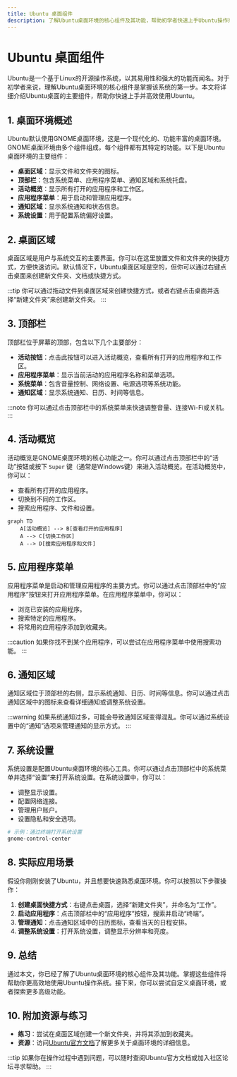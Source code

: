 ```yaml
---
title: Ubuntu 桌面组件
description: 了解Ubuntu桌面环境的核心组件及其功能，帮助初学者快速上手Ubuntu操作系统。
---
```


# Ubuntu 桌面组件

Ubuntu是一个基于Linux的开源操作系统，以其易用性和强大的功能而闻名。对于初学者来说，理解Ubuntu桌面环境的核心组件是掌握该系统的第一步。本文将详细介绍Ubuntu桌面的主要组件，帮助你快速上手并高效使用Ubuntu。

## 1. 桌面环境概述

Ubuntu默认使用GNOME桌面环境，这是一个现代化的、功能丰富的桌面环境。GNOME桌面环境由多个组件组成，每个组件都有其特定的功能。以下是Ubuntu桌面环境的主要组件：

- **桌面区域**：显示文件和文件夹的图标。
- **顶部栏**：包含系统菜单、应用程序菜单、通知区域和系统托盘。
- **活动概览**：显示所有打开的应用程序和工作区。
- **应用程序菜单**：用于启动和管理应用程序。
- **通知区域**：显示系统通知和状态信息。
- **系统设置**：用于配置系统偏好设置。

## 2. 桌面区域

桌面区域是用户与系统交互的主要界面。你可以在这里放置文件和文件夹的快捷方式，方便快速访问。默认情况下，Ubuntu桌面区域是空的，但你可以通过右键点击桌面来创建新文件夹、文档或快捷方式。

:::tip
你可以通过拖动文件到桌面区域来创建快捷方式，或者右键点击桌面并选择“新建文件夹”来创建新文件夹。
:::

## 3. 顶部栏

顶部栏位于屏幕的顶部，包含以下几个主要部分：

- **活动按钮**：点击此按钮可以进入活动概览，查看所有打开的应用程序和工作区。
- **应用程序菜单**：显示当前活动的应用程序名称和菜单选项。
- **系统菜单**：包含音量控制、网络设置、电源选项等系统功能。
- **通知区域**：显示系统通知、日历、时间等信息。

:::note
你可以通过点击顶部栏中的系统菜单来快速调整音量、连接Wi-Fi或关机。
:::

## 4. 活动概览

活动概览是GNOME桌面环境的核心功能之一。你可以通过点击顶部栏中的“活动”按钮或按下 `Super` 键（通常是Windows键）来进入活动概览。在活动概览中，你可以：

- 查看所有打开的应用程序。
- 切换到不同的工作区。
- 搜索应用程序、文件和设置。

```mermaid
graph TD
    A[活动概览] --> B[查看打开的应用程序]
    A --> C[切换工作区]
    A --> D[搜索应用程序和文件]
```

## 5. 应用程序菜单

应用程序菜单是启动和管理应用程序的主要方式。你可以通过点击顶部栏中的“应用程序”按钮来打开应用程序菜单。在应用程序菜单中，你可以：

- 浏览已安装的应用程序。
- 搜索特定的应用程序。
- 将常用的应用程序添加到收藏夹。

:::caution
如果你找不到某个应用程序，可以尝试在应用程序菜单中使用搜索功能。
:::

## 6. 通知区域

通知区域位于顶部栏的右侧，显示系统通知、日历、时间等信息。你可以通过点击通知区域中的图标来查看详细通知或调整系统设置。

:::warning
如果系统通知过多，可能会导致通知区域变得混乱。你可以通过系统设置中的“通知”选项来管理通知的显示方式。
:::

## 7. 系统设置

系统设置是配置Ubuntu桌面环境的核心工具。你可以通过点击顶部栏中的系统菜单并选择“设置”来打开系统设置。在系统设置中，你可以：

- 调整显示设置。
- 配置网络连接。
- 管理用户账户。
- 设置隐私和安全选项。

```bash
# 示例：通过终端打开系统设置
gnome-control-center
```

## 8. 实际应用场景

假设你刚刚安装了Ubuntu，并且想要快速熟悉桌面环境。你可以按照以下步骤操作：

1. **创建桌面快捷方式**：右键点击桌面，选择“新建文件夹”，并命名为“工作”。
2. **启动应用程序**：点击顶部栏中的“应用程序”按钮，搜索并启动“终端”。
3. **管理通知**：点击通知区域中的日历图标，查看当天的日程安排。
4. **调整系统设置**：打开系统设置，调整显示分辨率和亮度。

## 9. 总结

通过本文，你已经了解了Ubuntu桌面环境的核心组件及其功能。掌握这些组件将帮助你更高效地使用Ubuntu操作系统。接下来，你可以尝试自定义桌面环境，或者探索更多高级功能。

## 10. 附加资源与练习

- **练习**：尝试在桌面区域创建一个新文件夹，并将其添加到收藏夹。
- **资源**：访问[Ubuntu官方文档](https://help.ubuntu.com)了解更多关于桌面环境的详细信息。

:::tip
如果你在操作过程中遇到问题，可以随时查阅Ubuntu官方文档或加入社区论坛寻求帮助。
:::